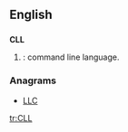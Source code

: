==English==

==={{abbreviation-old}}===
'''CLL'''

# {{computing}}: command line language.

===Anagrams===
* [[LLC#English|LLC]]

[[tr:CLL]]